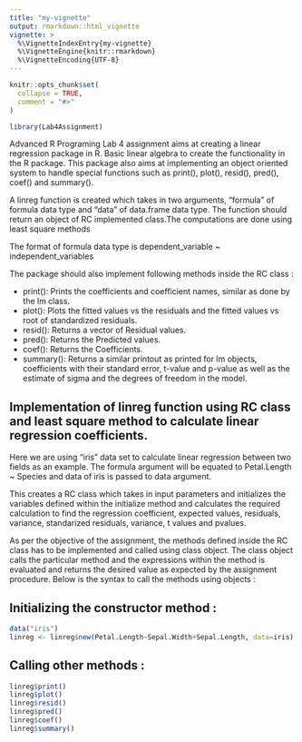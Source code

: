 ```yaml
---
title: "my-vignette"
output: rmarkdown::html_vignette
vignette: >
  %\VignetteIndexEntry{my-vignette}
  %\VignetteEngine{knitr::rmarkdown}
  %\VignetteEncoding{UTF-8}
---
```


```r
knitr::opts_chunk$set(
  collapse = TRUE,
  comment = "#>"
)
```

```r
library(Lab4Assignment)
```
<p> Advanced R Programing Lab 4 assignment aims at creating a linear regression package in R. Basic linear algebra to create the functionality in the R package.
This package also aims at implementing an object oriented system to handle special functions such as print(), plot(), resid(), pred(), coef() and summary().</p>

<p> A linreg function is created which takes in two arguments, "formula" of formula data type and "data" of data.frame data type. The function should return an object of RC implemented class.The computations are done using least square methods</p>

<p> The format of formula data type is dependent_variable ~ independent_variables </p>

<p> The package should also implement following methods inside the RC class :

* print(): 
    Prints the coefficients and coefficient names, similar as done by the lm class.
* plot(): 
    Plots the fitted values vs the residuals and the fitted values vs root of standardized residuals.
* resid(): 
    Returns a vector of Residual values.
* pred(): 
    Returns the Predicted values.
* coef(): 
    Returns the Coefficients.
* summary(): 
    Returns a similar printout as printed for lm objects, coefficients with their standard error, t-value and p-value as well as the estimate of sigma and the degrees of freedom in the model. </p>
    
## Implementation of linreg function using RC class and least square method to calculate linear regression coefficients.

<p> Here we are using "iris" data set to calculate linear regression between two fields as an example. The formula argument will be equated to Petal.Length ~ Species and data of iris is passed to data argument.</p>

<p> This creates a RC class which takes in input parameters and initializes the variables defined within the initialize method and calculates the required calculation to find the regression coefficient, expected values, residuals, variance, standarized residuals, variance, t values and pvalues. </p>

<p> As per the objective of the assignment, the methods defined inside the RC class has to be implemented and called using class object. The class object calls the particular method and the expressions within the method is evaluated and returns the desired value as expected by the assignment procedure. 
Below is the syntax to call the methods using objects : </p>

## Initializing the constructor method :

```r

data("iris")
linreg <- linreg$new(Petal.Length~Sepal.Width+Sepal.Length, data=iris)

```

## Calling other methods :

```r

linreg$print()
linreg$plot()
linreg$resid()
linreg$pred()
linreg$coef()
linreg$summary()

```